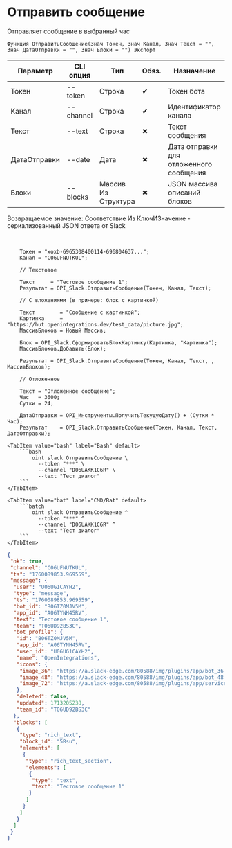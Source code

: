 ﻿---
sidebar_position: 1
description: Отправить сообщение и другие функции для работы с Slack в Открытом пакете интеграций - бесплатной open-source библиотеке интеграций для 1С:Предприятие 8, OneScript и CLI
keywords: [1C, 1С, 1С:Предприятие, 1С:Предприятие 8.3, API, Интеграция, Сервисы, Обмен, OneScript, CLI, Slack]
---


# Отправить сообщение
 Отправляет сообщение в выбранный час



`Функция ОтправитьСообщение(Знач Токен, Знач Канал, Знач Текст = "", Знач ДатаОтправки = "", Знач Блоки = "") Экспорт`

  | Параметр | CLI опция | Тип | Обяз. | Назначение |
  |-|-|-|-|-|
  | Токен | --token | Строка | &#x2714; | Токен бота |
  | Канал | --channel | Строка | &#x2714; | Идентификатор канала |
  | Текст | --text | Строка | &#x2716; | Текст сообщения |
  | ДатаОтправки | --date | Дата | &#x2716; | Дата отправки для отложенного сообщения |
  | Блоки | --blocks | Массив Из Структура | &#x2716; | JSON массива описаний блоков |

  
  Возвращаемое значение:   Соответствие Из КлючИЗначение - сериализованный JSON ответа от Slack

<br/>



```bsl title="Пример использования для 1С:Предприятие/OneScript"
    Токен = "xoxb-6965308400114-696804637...";
    Канал = "C06UFNUTKUL";

    // Текстовое

    Текст     = "Тестовое сообщение 1";
    Результат = OPI_Slack.ОтправитьСообщение(Токен, Канал, Текст);

    // С вложениями (в примере: блок с картинкой)

    Текст        = "Сообщение с картинкой";
    Картинка     = "https://hut.openintegrations.dev/test_data/picture.jpg";
    МассивБлоков = Новый Массив;

    Блок = OPI_Slack.СформироватьБлокКартинку(Картинка, "Картинка");
    МассивБлоков.Добавить(Блок);

    Результат = OPI_Slack.ОтправитьСообщение(Токен, Канал, Текст, , МассивБлоков);

    // Отложенное

    Текст = "Отложенное сообщение";
    Час   = 3600;
    Сутки = 24;

    ДатаОтправки = OPI_Инструменты.ПолучитьТекущуюДату() + (Сутки * Час);
    Результат    = OPI_Slack.ОтправитьСообщение(Токен, Канал, Текст, ДатаОтправки);
```
    

 <Tabs>
  
    <TabItem value="bash" label="Bash" default>
        ```bash
            oint slack ОтправитьСообщение \
              --token "***" \
              --channel "D06UAKK1C6R" \
              --text "Тест диалог"
        ```
    </TabItem>
  
    <TabItem value="bat" label="CMD/Bat" default>
        ```batch
            oint slack ОтправитьСообщение ^
              --token "***" ^
              --channel "D06UAKK1C6R" ^
              --text "Тест диалог"
        ```
    </TabItem>
</Tabs>


```json title="Результат"
{
 "ok": true,
 "channel": "C06UFNUTKUL",
 "ts": "1760089853.969559",
 "message": {
  "user": "U06UG1CAYH2",
  "type": "message",
  "ts": "1760089853.969559",
  "bot_id": "B06TZ0MJV5M",
  "app_id": "A06TYNH45RV",
  "text": "Тестовое сообщение 1",
  "team": "T06UD92BS3C",
  "bot_profile": {
   "id": "B06TZ0MJV5M",
   "app_id": "A06TYNH45RV",
   "user_id": "U06UG1CAYH2",
   "name": "OpenIntegrations",
   "icons": {
    "image_36": "https://a.slack-edge.com/80588/img/plugins/app/bot_36.png",
    "image_48": "https://a.slack-edge.com/80588/img/plugins/app/bot_48.png",
    "image_72": "https://a.slack-edge.com/80588/img/plugins/app/service_72.png"
   },
   "deleted": false,
   "updated": 1713205238,
   "team_id": "T06UD92BS3C"
  },
  "blocks": [
   {
    "type": "rich_text",
    "block_id": "5Rsu",
    "elements": [
     {
      "type": "rich_text_section",
      "elements": [
       {
        "type": "text",
        "text": "Тестовое сообщение 1"
       }
      ]
     }
    ]
   }
  ]
 }
}
```
